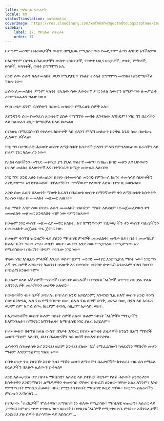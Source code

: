 ```yaml
---
title: ሜካኒካል ፍጥረታት
locale: am
statusTranslation: automatic
coverImage: https://res.cloudinary.com/xmfm6mhw3gwctndtcubgx2rptnae/image/upload/v1740468922/small_cover_tratado_de_psicologia_revolucionaria_a4c0dca4e0.webp
sidebar:
    label: 17. ሜካኒካል ፍጥረታት
    order: 17
---
```

በምንም መንገድ በሕይወታችን ውስጥ በየጊዜው የሚከሰተውን የመደጋገም ሕግን ልንክድ አንችልም።

በእርግጥም በየቀኑ በሕይወታችን ውስጥ የክስተቶች, የንቃተ ህሊና ሁኔታዎች, ቃላት, ምኞቶች, ሀሳቦች, ፍላጎቶች, ወዘተ ድግግሞሽ አለ.

አንድ ሰው ራሱን ካልተመለከተ ይህን የማያቋርጥ የዕለት ተዕለት ድግግሞሽ መገንዘብ እንደማይችል ግልጽ ነው።

ራሱን ለመመልከት ምንም ፍላጎት የሌለው ሰው እውነተኛ ሥር ነቀል ለውጥን ለማምጣት ለመሥራት እንደማይፈልግ ግልጽ ነው።

የባሰ ሁኔታ ደግሞ ራሳቸውን ሳይሠሩ መለወጥ የሚፈልጉ ሰዎች አሉ።

እያንዳንዱ ሰው የመንፈስ እውነተኛ ደስታ የማግኘት መብት እንዳለው አንክድም፤ ነገር ግን በራሳችን ላይ ካልሠራን ደስታ ከማይቻል በላይ ይሆናል።

በየዕለቱ በሚደርሱብን የተለያዩ ክስተቶች ላይ ያለንን ምላሽ መለወጥ ስንችል አንድ ሰው በውስጡ ሊለወጥ ይችላል።

ነገር ግን በተግባራዊ ሕይወት ውስጥ ለሚከሰቱት ክስተቶች ያለንን ምላሽ የምንለውጠው በራሳችን ላይ በቁም ነገር ካልሠራን ነው።

የአስተሳሰባችንን መንገድ መቀየር፣ ያን ያህል ቸልተኛ መሆን፣ የበለጠ ከባድ መሆን እና ህይወትን በተለየ መልኩ፣ በእውነተኛ እና በተግባራዊ ስሜቷ መውሰድ አለብን።

ነገር ግን፣ እንደ አሁኑ ከቀጠልን፣ በየቀኑ በተመሳሳይ መንገድ የምንሠራ ከሆነ፣ ተመሳሳይ ስህተቶችን እየደጋገምን፣ እንደተለመደው በቸልተኝነት፣ ማንኛውም የለውጥ እድል በተግባር ይወገዳል።

አንድ ሰው ራሱን በእውነት ማወቅ ከፈለገ በሕይወቱ ውስጥ በማንኛውም ቀን ለሚከሰቱት ክስተቶች የራሱን ባህሪ በመመልከት መጀመር አለበት።

ይህ ማለት አንድ ሰው በየቀኑ ራሱን መመልከት የለበትም ማለት አይደለም፣ የመጀመሪያውን ቀን መመልከት መጀመር እንዳለበት ብቻ ነው የምንገልጸው።

በሁሉም ነገር ውስጥ መጀመሪያ መኖር አለበት, እና በማንኛውም የህይወታችን ቀን ውስጥ ባህሪያችንን በመመልከት መጀመር ጥሩ ጅምር ነው.

በሁሉም ትንንሽ ዝርዝሮች ላይ ያለንን ሜካኒካዊ ምላሾች መመልከት፣ መኝታ ቤት፣ ቤት፣ መመገቢያ ክፍል፣ ቤት፣ ጎዳና፣ ሥራ፣ ወዘተ፣ ወዘተ፣ ወዘተ፣ አንድ ሰው የሚናገረው፣ የሚሰማው እና የሚያስበው፣ በእርግጥ በጣም ተገቢው ነገር ነው።

ዋናው ነገር እነዚህን ምላሾች እንዴት ወይም በምን መንገድ መቀየር እንደሚቻል ማየት ነው፤ ነገር ግን እኛ ጥሩ ሰዎች እንደሆንን ካመንን፣ ሳናውቅ እና በተሳሳተ መንገድ በጭራሽ አንሠራም ብለን ካሰብን በጭራሽ አንለወጥም።

ከሁሉም በላይ እኛ ሰዎች-ማሽኖች፣ በድብቅ ወኪሎች፣ በተደበቁ 'እኔ'ዎች ቁጥጥር ስር ያሉ ቀላል አሻንጉሊቶች መሆናችንን መረዳት አለብን።

በውስጣችን ብዙ ሰዎች ይኖራሉ, በጭራሽ አንድ አይደለንም; አንዳንድ ጊዜ በእኛ ውስጥ አንድ ትንሽ ሰው ይገለጣል, ሌላ ጊዜ የሚያበሳጭ ሰው, በሌላ ጊዜ ደግሞ ድንቅ, መሐሪ ሰው, በኋላ ላይ አሳፋሪ ወይም ስም አጥፊ ሰው, ከዚያም ቅዱስ, ከዚያም አታላይ, ወዘተ.

በእያንዳንዳችን ውስጥ ሁሉም ዓይነት ሰዎች አሉን፣ ሁሉም ዓይነት 'እኔ'ዎች። ማንነታችን ከአሻንጉሊት፣ ከሚናገር አሻንጉሊት፣ ከሜካኒካዊ ነገር ያለፈ አይደለም።

በቀኑ ውስጥ በትንሽ ክፍል ውስጥ በንቃት እንኑር; በየቀኑ ለጥቂት ደቂቃዎች እንኳን ቢሆን ማሽኖች መሆን ማቆም አለብን, ይህ በሕልውናችን ላይ ወሳኝ ተጽእኖ ይኖረዋል.

ራሳችንን ስንመለከት እና እንዲህ ወይም እንዲህ ያለው 'እኔ' የሚፈልገውን ካላደረግን ማሽኖች መሆን ማቆም እንደምንጀምር ግልጽ ነው።

በበቂ ሁኔታ ንቁ የሆነበት አንድ ጊዜ፣ ማሽን መሆን ለማቆም፣ በፈቃደኝነት ከተሰራ፣ ብዙ ደስ የማይሉ ሁኔታዎችን በእጅጉ ሊለውጥ ይችላል።

እንደ አለመታደል ሆኖ በየቀኑ ሜካኒካዊ፣ አሰራር ላይ ያተኮረ፣ ትርጉም የለሽ ሕይወት እንኖራለን። ክስተቶችን እንደግማለን፣ ልማዶቻችን ተመሳሳይ ናቸው፣ በጭራሽ ልንለውጣቸው አልፈለግንም፣ እነሱ የምንኖርበት ምስኪን ሕይወት ባቡር የሚንቀሳቀስበት ሜካኒካዊ ሀዲድ ናቸው፣ ነገር ግን ስለራሳችን ምርጡን እናስባለን...

በየቦታው "ተረኪዎች" ሞልተዋል፣ አማልክት ነን ብለው የሚያስቡ፤ ሜካኒካዊ ፍጡራን፣ አሰራር ላይ ያተኮሩ፣ ከምድር ጭቃ የተሠሩ ገጸ-ባህሪያት፣ በተለያዩ 'እኔ'ዎች የሚንቀሳቀሱ ምስኪን አሻንጉሊቶች፤ እንደዚህ ያሉ ሰዎች በራሳቸው ላይ አይሰሩም...

